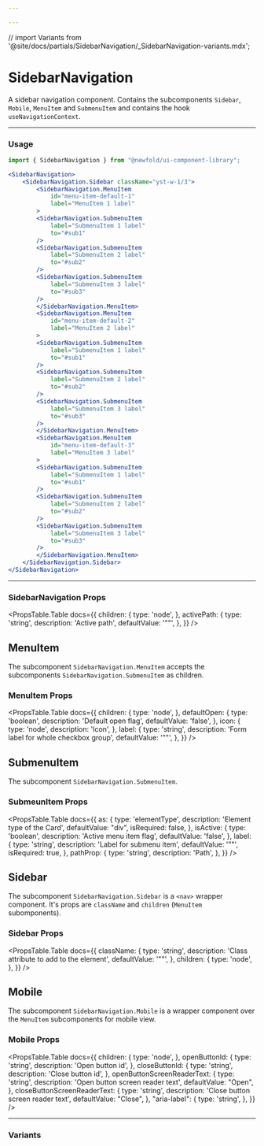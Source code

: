 ```yaml
---

---
```

// import Variants from '@site/docs/partials/SidebarNavigation/_SidebarNavigation-variants.mdx';

# SidebarNavigation
A sidebar navigation component. Contains the subcomponents `Sidebar`, `Mobile`, `MenuItem` and `SubmenuItem` and contains the hook `useNavigationContext`.


<NewfoldRoot>
    <SidebarNavigation>
        <SidebarNavigation.Sidebar className="yst-w-1/3">
            <SidebarNavigation.MenuItem
                id="menu-item-default-1"
                label="MenuItem 1 label"
            >
            <SidebarNavigation.SubmenuItem
                label="SubmenuItem 1 label"
                to="#sub1"
            />
            <SidebarNavigation.SubmenuItem
                label="SubmenuItem 2 label"
                to="#sub2"
            />
            <SidebarNavigation.SubmenuItem
                label="SubmenuItem 3 label"
                to="#sub3"
            />
            </SidebarNavigation.MenuItem>
            <SidebarNavigation.MenuItem
                id="menu-item-default-2"
                label="MenuItem 2 label"
            >
            <SidebarNavigation.SubmenuItem
                label="SubmenuItem 1 label"
                to="#sub1"
            />
            <SidebarNavigation.SubmenuItem
                label="SubmenuItem 2 label"
                to="#sub2"
            />
            <SidebarNavigation.SubmenuItem
                label="SubmenuItem 3 label"
                to="#sub3"
            />
            </SidebarNavigation.MenuItem>
            <SidebarNavigation.MenuItem
                id="menu-item-default-3"
                label="MenuItem 3 label"
            >
            <SidebarNavigation.SubmenuItem
                label="SubmenuItem 1 label"
                to="#sub1"
            />
            <SidebarNavigation.SubmenuItem
                label="SubmenuItem 2 label"
                to="#sub2"
            />
            <SidebarNavigation.SubmenuItem
                label="SubmenuItem 3 label"
                to="#sub3"
            />
            </SidebarNavigation.MenuItem>
        </SidebarNavigation.Sidebar>
    </SidebarNavigation>
</NewfoldRoot>

---
### Usage
```jsx
import { SidebarNavigation } from "@newfold/ui-component-library";

<SidebarNavigation>
    <SidebarNavigation.Sidebar className="yst-w-1/3">
        <SidebarNavigation.MenuItem
            id="menu-item-default-1"
            label="MenuItem 1 label"
        >
        <SidebarNavigation.SubmenuItem
            label="SubmenuItem 1 label"
            to="#sub1"
        />
        <SidebarNavigation.SubmenuItem
            label="SubmenuItem 2 label"
            to="#sub2"
        />
        <SidebarNavigation.SubmenuItem
            label="SubmenuItem 3 label"
            to="#sub3"
        />
        </SidebarNavigation.MenuItem>
        <SidebarNavigation.MenuItem
            id="menu-item-default-2"
            label="MenuItem 2 label"
        >
        <SidebarNavigation.SubmenuItem
            label="SubmenuItem 1 label"
            to="#sub1"
        />
        <SidebarNavigation.SubmenuItem
            label="SubmenuItem 2 label"
            to="#sub2"
        />
        <SidebarNavigation.SubmenuItem
            label="SubmenuItem 3 label"
            to="#sub3"
        />
        </SidebarNavigation.MenuItem>
        <SidebarNavigation.MenuItem
            id="menu-item-default-3"
            label="MenuItem 3 label"
        >
        <SidebarNavigation.SubmenuItem
            label="SubmenuItem 1 label"
            to="#sub1"
        />
        <SidebarNavigation.SubmenuItem
            label="SubmenuItem 2 label"
            to="#sub2"
        />
        <SidebarNavigation.SubmenuItem
            label="SubmenuItem 3 label"
            to="#sub3"
        />
        </SidebarNavigation.MenuItem>
    </SidebarNavigation.Sidebar>
</SidebarNavigation>
```
---
### SidebarNavigation Props
<PropsTable.Table
    docs={{
        children: {
            type: 'node',
        },
        activePath: {
            type: 'string',
            description: 'Active path',
            defaultValue: '""',
        },
    }}
/>

## MenuItem
The subcomponent `SidebarNavigation.MenuItem` accepts the subcomponents `SidebarNavigation.SubmenuItem` as children.

### MenuItem Props
<PropsTable.Table
    docs={{
        children: {
            type: 'node',
        },
        defaultOpen: {
            type: 'boolean',
            description: 'Default open flag',
            defaultValue: 'false',
        },
        icon: {
            type: 'node',
            description: 'Icon',
        },
        label: {
            type: 'string',
            description: 'Form label for whole checkbox group',
            defaultValue: '""',
        },
    }}
/>

## SubmenuItem 
The subcomponent `SidebarNavigation.SubmenuItem`.

### SubmeunItem Props
<PropsTable.Table 
    docs={{
        as: {
            type: 'elementType',
            description: 'Element type of the Card',
            defaultValue: "div",
            isRequired: false,
        },
        isActive: {
            type: 'boolean',
            description: 'Active menu item flag',
            defaultValue: 'false',
        },
        label: {
            type: 'string',
            description: 'Label for submenu item',
            defaultValue: '""',
            isRequired: true,
        },
        pathProp: {
            type: 'string',
            description: 'Path',
        },
    }}
/>

## Sidebar
The subcomponent `SidebarNavigation.Sidebar` is a `<nav>` wrapper component. It's props are `className` and `children` (`MenuItem` subomponents).

### Sidebar Props
<PropsTable.Table 
    docs={{
        className: {
            type: 'string',
            description: 'Class attribute to add to the element',
            defaultValue: '""',
        },
        children: {
            type: 'node',
        },
    }}
/>

## Mobile
The subcomponent `SidebarNavigation.Mobile` is a wrapper component over the `MenuItem` subcomponents for mobile view.

### Mobile Props
<PropsTable.Table 
    docs={{
        children: {
            type: 'node',
        },
        openButtonId: {
            type: 'string',
            description: 'Open button id',
        },
        closeButtonId: {
            type: 'string',
            description: 'Close button id',
        },
        openButtonScreenReaderText: {
            type: 'string',
            description: 'Open button screen reader text',
            defaultValue: "Open",
        },
        closeButtonScreenReaderText: {
            type: 'string',
            description: 'Close button screen reader text',
            defaultValue: "Close",
        },
        "aria-label": {
            type: 'string',
        },
    }}
/>

---
### Variants
